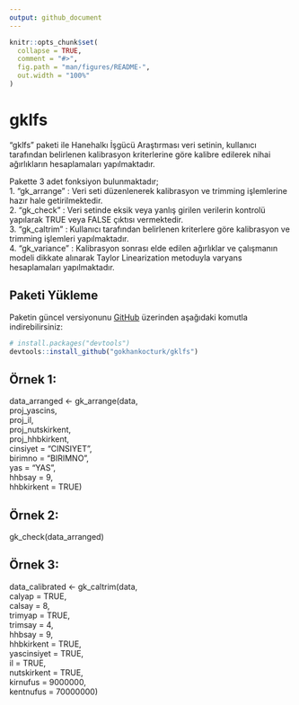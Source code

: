 ```yaml
---
output: github_document
---
```


<!-- README.md is generated from README.Rmd. Please edit that file -->

```r
knitr::opts_chunk$set(
  collapse = TRUE,
  comment = "#>",
  fig.path = "man/figures/README-",
  out.width = "100%"
)
```

# gklfs

<!-- badges: start -->
<!-- badges: end -->

"gklfs" paketi ile Hanehalkı İşgücü Araştırması veri setinin, kullanıcı tarafından belirlenen
kalibrasyon kriterlerine göre kalibre edilerek nihai ağırlıkların hesaplamaları yapılmaktadır. 

Pakette 3 adet fonksiyon bulunmaktadır;  
1. "gk_arrange" : Veri seti düzenlenerek kalibrasyon ve trimming işlemlerine hazır hale getirilmektedir.  
2. "gk_check" : Veri setinde eksik veya yanlış girilen verilerin kontrolü yapılarak TRUE veya FALSE çıktısı vermektedir.  
3. "gk_caltrim" : Kullanıcı tarafından belirlenen kriterlere göre kalibrasyon ve trimming işlemleri yapılmaktadır.  
4. "gk_variance" : Kalibrasyon sonrası elde edilen ağırlıklar ve çalışmanın modeli dikkate alınarak Taylor Linearization metoduyla varyans hesaplamaları yapılmaktadır.


## Paketi Yükleme

Paketin güncel versiyonunu [GitHub](https://github.com/) üzerinden aşağıdaki komutla indirebilirsiniz:

``` r
# install.packages("devtools")
devtools::install_github("gokhankocturk/gklfs")
```

## Örnek 1:

data_arranged <- gk_arrange(data,  
                            proj_yascins,  
                            proj_il,  
                            proj_nutskirkent,  
                            proj_hhbkirkent,  
                            cinsiyet = "CINSIYET",  
                            birimno = "BIRIMNO",  
                            yas = "YAS",  
                            hhbsay = 9,  
                            hhbkirkent = TRUE)  


## Örnek 2:

gk_check(data_arranged)


## Örnek 3:

data_calibrated <- gk_caltrim(data,  
                              calyap = TRUE,  
                              calsay = 8,  
                              trimyap = TRUE,  
                              trimsay = 4,  
                              hhbsay = 9,  
                              hhbkirkent = TRUE,  
                              yascinsiyet = TRUE,  
                              il = TRUE,  
                              nutskirkent = TRUE,  
                              kirnufus = 9000000,  
                              kentnufus = 70000000)



